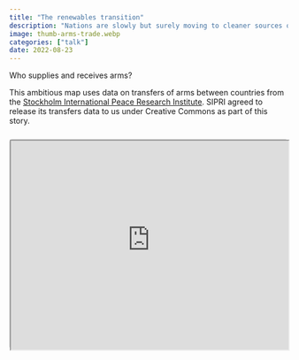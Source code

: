```yaml
---
title: "The renewables transition"
description: "Nations are slowly but surely moving to cleaner sources of electricity."
image: thumb-arms-trade.webp
categories: ["talk"]
date: 2022-08-23
---
```


Who supplies and receives arms?

This ambitious map uses data on transfers of arms between countries from the [Stockholm International Peace Research Institute](https://sipri.org). SIPRI agreed to release its transfers data to us under Creative Commons as part of this story.

```{=html}
<div style="text-align:center; position: relative; height: 0; padding-bottom: 75%; margin-top: 25px; margin-bottom: 25px; border: 1px solid #cccccc; border-radius: 5px;">
	<iframe style="position: absolute; top: 0; left: 0; width: 100%; height: 100%; background-color: white" src="https://360info-armstrade.pages.dev/importexportmap/?edshare" allowfullscreen></iframe>
</div>
```
